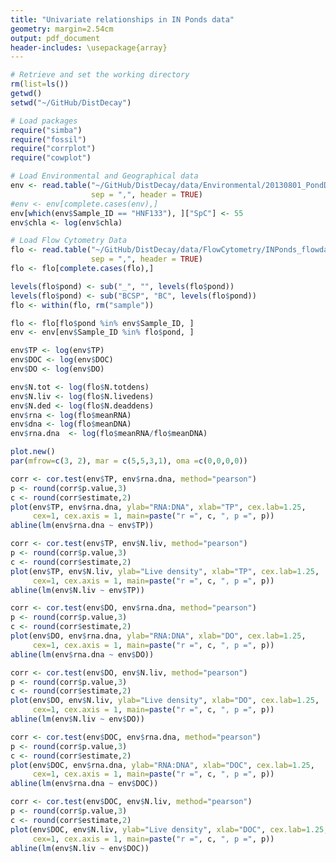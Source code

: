 ```yaml
---
title: "Univariate relationships in IN Ponds data"
geometry: margin=2.54cm
output: pdf_document
header-includes: \usepackage{array}
---
```


```r
# Retrieve and set the working directory
rm(list=ls())
getwd()
setwd("~/GitHub/DistDecay")

# Load packages
require("simba")
require("fossil")
require("corrplot")
require("cowplot")

# Load Environmental and Geographical data
env <- read.table("~/GitHub/DistDecay/data/Environmental/20130801_PondDataMod.csv", 
                  sep = ",", header = TRUE)
#env <- env[complete.cases(env),]
env[which(env$Sample_ID == "HNF133"), ]["SpC"] <- 55
env$chla <- log(env$chla)

# Load Flow Cytometry Data
flo <- read.table("~/GitHub/DistDecay/data/FlowCytometry/INPonds_flowdat.csv", 
                  sep = ",", header = TRUE)
flo <- flo[complete.cases(flo),]

levels(flo$pond) <- sub("_", "", levels(flo$pond))
levels(flo$pond) <- sub("BCSP", "BC", levels(flo$pond))
flo <- within(flo, rm("sample"))

flo <- flo[flo$pond %in% env$Sample_ID, ]
env <- env[env$Sample_ID %in% flo$pond, ]

env$TP <- log(env$TP)
env$DOC <- log(env$DOC)
env$DO <- log(env$DO)

env$N.tot <- log(flo$N.totdens)
env$N.liv <- log(flo$N.livedens)
env$N.ded <- log(flo$N.deaddens)
env$rna <- log(flo$meanRNA)
env$dna <- log(flo$meanDNA)
env$rna.dna  <- log(flo$meanRNA/flo$meanDNA)
```


```r

plot.new()
par(mfrow=c(3, 2), mar = c(5,5,3,1), oma =c(0,0,0,0))

corr <- cor.test(env$TP, env$rna.dna, method="pearson")
p <- round(corr$p.value,3)
c <- round(corr$estimate,2)
plot(env$TP, env$rna.dna, ylab="RNA:DNA", xlab="TP", cex.lab=1.25,
     cex=1, cex.axis = 1, main=paste("r =", c, ", p =", p))
abline(lm(env$rna.dna ~ env$TP))

corr <- cor.test(env$TP, env$N.liv, method="pearson")
p <- round(corr$p.value,3)
c <- round(corr$estimate,2)
plot(env$TP, env$N.liv, ylab="Live density", xlab="TP", cex.lab=1.25,
     cex=1, cex.axis = 1, main=paste("r =", c, ", p =", p))
abline(lm(env$N.liv ~ env$TP))

corr <- cor.test(env$DO, env$rna.dna, method="pearson")
p <- round(corr$p.value,3)
c <- round(corr$estimate,2)
plot(env$DO, env$rna.dna, ylab="RNA:DNA", xlab="DO", cex.lab=1.25,
     cex=1, cex.axis = 1, main=paste("r =", c, ", p =", p))
abline(lm(env$rna.dna ~ env$DO))

corr <- cor.test(env$DO, env$N.liv, method="pearson")
p <- round(corr$p.value,3)
c <- round(corr$estimate,2)
plot(env$DO, env$N.liv, ylab="Live density", xlab="DO", cex.lab=1.25,
     cex=1, cex.axis = 1, main=paste("r =", c, ", p =", p))
abline(lm(env$N.liv ~ env$DO))

corr <- cor.test(env$DOC, env$rna.dna, method="pearson")
p <- round(corr$p.value,3)
c <- round(corr$estimate,2)
plot(env$DOC, env$rna.dna, ylab="RNA:DNA", xlab="DOC", cex.lab=1.25,
     cex=1, cex.axis = 1, main=paste("r =", c, ", p =", p))
abline(lm(env$rna.dna ~ env$DOC))

corr <- cor.test(env$DOC, env$N.liv, method="pearson")
p <- round(corr$p.value,3)
c <- round(corr$estimate,2)
plot(env$DOC, env$N.liv, ylab="Live density", xlab="DOC", cex.lab=1.25,
     cex=1, cex.axis = 1, main=paste("r =", c, ", p =", p))
abline(lm(env$N.liv ~ env$DOC))
```
